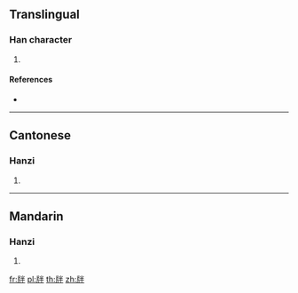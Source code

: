 ==Translingual==

===Han character===
{{Han char|rn=91|rad=片|as=05|sn=9|four=29250|canj=LLFQ,LNFQ}}

# {{defn|Han|sort=片05}}

====References====
* {{Han ref|kx=0693.150|dkj=19829|dj=1106.120|hdz=32016.030|uh=7249|ud=29257|bh=CFB8|bd=53176}}

----

==Cantonese==

===Hanzi===
{{yue-hanzi|jyut=|y=bun3}}

# {{defn|lang=yue|sort=片05}}

----

==Mandarin==

===Hanzi===
{{cmn-hanzi|pin=[[pàn]] ([[pan4]])|wg=p'an<sup>4</sup>}}

# {{defn|lang=cmn|sort=片05}}

[[fr:牉]]
[[pl:牉]]
[[th:牉]]
[[zh:牉]]